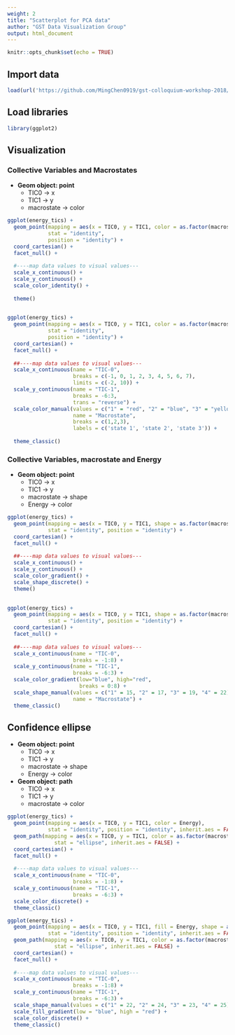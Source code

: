 ```yaml
---
weight: 2
title: "Scatterplot for PCA data"
author: "GST Data Visualization Group"
output: html_document
---
```


<style>
pre code, pre, code {
  white-space: pre !important;
  overflow-x: scroll !important;
  word-break: keep-all !important;
  word-wrap: initial !important;
}
</style>

```r
knitr::opts_chunk$set(echo = TRUE)
```



## Import data

```r
load(url('https://github.com/MingChen0919/gst-colloquium-workshop-2018/raw/master/content/datasets/datasets.RData'))
```

## Load libraries

```r
library(ggplot2)
```


## Visualization

### Collective Variables and Macrostates 

* **Geom object: point**
    + TIC0 -> x
    + TIC1 -> y
    + macrostate -> color

```r
ggplot(energy_tics) +
  geom_point(mapping = aes(x = TIC0, y = TIC1, color = as.factor(macrostate)),
             stat = "identity", 
             position = "identity") +
  coord_cartesian() +
  facet_null() +
  
  #----map data values to visual values---
  scale_x_continuous() +
  scale_y_continuous() +
  scale_color_identity() +
  
  theme()
  
```
```r
ggplot(energy_tics) +
  geom_point(mapping = aes(x = TIC0, y = TIC1, color = as.factor(macrostate)),
             stat = "identity", 
             position = "identity") +
  coord_cartesian() +
  facet_null() +
  
  ##----map data values to visual values---
  scale_x_continuous(name = "TIC-0", 
                     breaks = c(-1, 0, 1, 2, 3, 4, 5, 6, 7),
                     limits = c(-2, 10)) +
  scale_y_continuous(name = "TIC-1",
                     breaks = -6:3, 
                     trans = "reverse") +
  scale_color_manual(values = c("1" = "red", "2" = "blue", "3" = "yellow", "4" = "green"),
                     name = "Macrostate", 
                     breaks = c(1,2,3),
                     labels = c('state 1', 'state 2', 'state 3')) +
  
  theme_classic()
```



### Collective Variables, macrostate and Energy

* **Geom object: point**
    + TIC0 -> x
    + TIC1 -> y
    + macrostate -> shape
    + Energy -> color
    
```r
ggplot(energy_tics) +
  geom_point(mapping = aes(x = TIC0, y = TIC1, shape = as.factor(macrostate), color = Energy),
             stat = "identity", position = "identity") +
  coord_cartesian() +
  facet_null() +
  
  ##----map data values to visual values---
  scale_x_continuous() +
  scale_y_continuous() +
  scale_color_gradient() +
  scale_shape_discrete() +
  theme()
  
```

```r
ggplot(energy_tics) +
  geom_point(mapping = aes(x = TIC0, y = TIC1, shape = as.factor(macrostate), color = Energy),
             stat = "identity", position = "identity") +
  coord_cartesian() +
  facet_null() +
  
  ##----map data values to visual values---
  scale_x_continuous(name = "TIC-0",
                     breaks = -1:8) +
  scale_y_continuous(name = "TIC-1",
                     breaks = -6:3) +
  scale_color_gradient(low="blue", high="red",
                       breaks = 0:8) +
  scale_shape_manual(values = c("1" = 15, "2" = 17, "3" = 19, "4" = 22),
                     name = "Macrostate") +
  theme_classic()
```


## Confidence ellipse

* **Geom object: point**
    + TIC0 -> x
    + TIC1 -> y
    + macrostate -> shape
    + Energy -> color
    
* **Geom object: path**
    + TIC0 -> x
    + TIC1 -> y
    + macrostate -> color

```r
ggplot(energy_tics) +
  geom_point(mapping = aes(x = TIC0, y = TIC1, color = Energy),
             stat = "identity", position = "identity", inherit.aes = FALSE) +
  geom_path(mapping = aes(x = TIC0, y = TIC1, color = as.factor(macrostate)), 
               stat = "ellipse", inherit.aes = FALSE) + 
  coord_cartesian() +
  facet_null() +
  
  #----map data values to visual values---
  scale_x_continuous(name = "TIC-0",
                     breaks = -1:8) +
  scale_y_continuous(name = "TIC-1",
                     breaks = -6:3) +
  scale_color_discrete() +
  theme_classic()
```


```r
ggplot(energy_tics) +
  geom_point(mapping = aes(x = TIC0, y = TIC1, fill = Energy, shape = as.factor(macrostate)),
             stat = "identity", position = "identity", inherit.aes = FALSE) +
  geom_path(mapping = aes(x = TIC0, y = TIC1, color = as.factor(macrostate)), 
               stat = "ellipse", inherit.aes = FALSE) + 
  coord_cartesian() +
  facet_null() +
  
  #----map data values to visual values---
  scale_x_continuous(name = "TIC-0",
                     breaks = -1:8) +
  scale_y_continuous(name = "TIC-1",
                     breaks = -6:3) +
  scale_shape_manual(values = c("1" = 22, "2" = 24, "3" = 23, "4" = 25)) +
  scale_fill_gradient(low = "blue", high = "red") +
  scale_color_discrete() +
  theme_classic()
```


